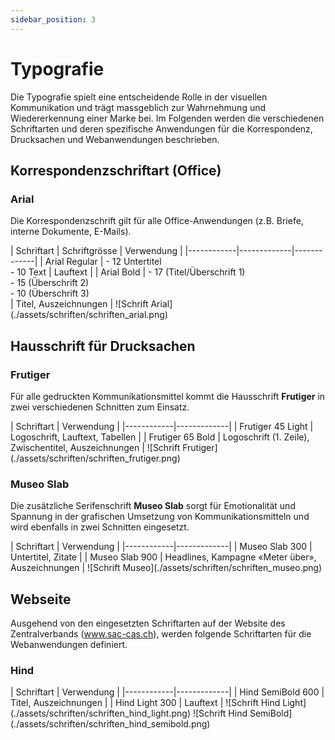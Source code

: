 ```yaml
---
sidebar_position: 3
---
```


# Typografie
Die Typografie spielt eine entscheidende Rolle in der visuellen Kommunikation und trägt massgeblich zur Wahrnehmung und Wiedererkennung einer Marke bei. Im Folgenden werden die verschiedenen Schriftarten und deren spezifische Anwendungen für die Korrespondenz, Drucksachen und Webanwendungen beschrieben.


## Korrespondenzschriftart (Office)

### Arial
Die Korrespondenzschrift gilt für alle Office-Anwendungen (z.B. Briefe, interne Dokumente, E-Mails).

<Columns> 
    <Columns> 
        <Column className='text--left'>
            | Schriftart | Schriftgrösse | Verwendung |
            |------------|-------------|-------------|
            | Arial Regular  | - 12 Untertitel <br/> - 10 Text | Lauftext |
            | Arial Bold  | - 17 (Titel/Überschrift 1)<br/> - 15 (Überschrift 2)<br/> - 10 (Überschrift 3)<br/> | Titel, Auszeichnungen |
        </Column>
        <Column className='text--left'>
            ![Schrift Arial](./assets/schriften/schriften_arial.png)
        </Column>
    </Columns>
</Columns>



## Hausschrift für Drucksachen

### Frutiger
Für alle gedruckten Kommunikationsmittel kommt die Hausschrift **Frutiger** in zwei verschiedenen Schnitten zum Einsatz.

<Columns> 
    <Columns> 
        <Column className='text--left'>
            | Schriftart | Verwendung |
            |------------|-------------|
            | Frutiger 45 Light   | Logoschrift, Lauftext, Tabellen |
            | Frutiger 65 Bold   | Logoschrift (1. Zeile), Zwischentitel, Auszeichnungen |
        </Column>
        <Column className='text--left'>
            ![Schrift Frutiger](./assets/schriften/schriften_frutiger.png)
        </Column>
    </Columns>
</Columns>



### Museo Slab
Die zusätzliche Serifenschrift **Museo Slab** sorgt für Emotionalität und Spannung in der grafischen Umsetzung von Kommunikationsmitteln und wird ebenfalls in zwei Schnitten eingesetzt.

<Columns> 
    <Columns> 
        <Column className='text--left'>
            | Schriftart | Verwendung |
            |------------|-------------|
            | Museo Slab 300   | Untertitel, Zitate |
            | Museo Slab 900   | Headlines, Kampagne «Meter über», Auszeichnungen |
        </Column>
        <Column className='text--left'>
            ![Schrift Museo](./assets/schriften/schriften_museo.png)
        </Column>
    </Columns>
</Columns>



## Webseite
Ausgehend von den eingesetzten Schriftarten auf der Website des Zentralverbands (www.sac-cas.ch), werden folgende Schriftarten für die Webanwendungen definiert.

### Hind

<Columns> 
    <Columns> 
        <Column className='text--left'>
            | Schriftart | Verwendung |
            |------------|-------------|
            | Hind SemiBold 600   | Titel, Auszeichnungen |
            | Hind Light 300   | Lauftext |
        </Column>
        <Column className='text--left'>
            ![Schrift Hind Light](./assets/schriften/schriften_hind_light.png)
            ![Schrift Hind SemiBold](./assets/schriften/schriften_hind_semibold.png)
        </Column>
    </Columns>
</Columns>
